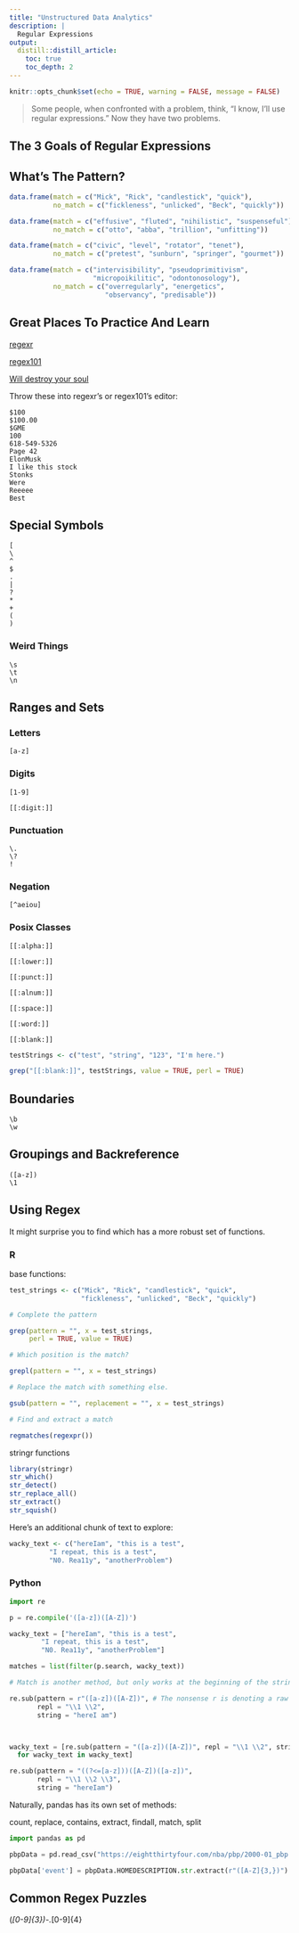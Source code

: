 ```yaml
---
title: "Unstructured Data Analytics"
description: |
  Regular Expressions
output:
  distill::distill_article:
    toc: true
    toc_depth: 2
---
```


```r
knitr::opts_chunk$set(echo = TRUE, warning = FALSE, message = FALSE)
```


> Some people, when confronted with a problem, think, “I know, I'll use regular expressions.” Now they have two problems. 

## The 3 Goals of Regular Expressions

## What's The Pattern?

```r
data.frame(match = c("Mick", "Rick", "candlestick", "quick"), 
           no_match = c("fickleness", "unlicked", "Beck", "quickly"))
```

```r
data.frame(match = c("effusive", "fluted", "nihilistic", "suspenseful"), 
           no_match = c("otto", "abba", "trillion", "unfitting"))
```

```r
data.frame(match = c("civic", "level", "rotator", "tenet"), 
           no_match = c("pretest", "sunburn", "springer", "gourmet"))
```

```r
data.frame(match = c("intervisibility", "pseudoprimitivism", 
                     "micropoikilitic", "odontonosology"), 
           no_match = c("overregularly", "energetics", 
                        "observancy", "predisable"))
```

## Great Places To Practice And Learn

<a href="https://regexr.com/">regexr</a>

<a href="https://regex101.com/">regex101</a>

<a href="https://regexcrossword.com/">Will destroy your soul</a>

Throw these into regexr's or regex101's editor:

```
$100
$100.00
$GME
100
618-549-5326
Page 42
ElonMusk
I like this stock
Stonks
Were
Reeeee
Best
```

## Special Symbols

```
[
\
^
$
.
|
?
*
+
(
)
```

### Weird Things

```
\s
\t
\n
```


## Ranges and Sets

### Letters

```
[a-z]

```

### Digits

```
[1-9]

[[:digit:]]
```

### Punctuation

```
\.
\?
!
```


### Negation

```
[^aeiou]
```

### Posix Classes

```
[[:alpha:]]

[[:lower:]]

[[:punct:]]

[[:alnum:]]

[[:space:]]

[[:word:]]

[[:blank:]]
```

```r
testStrings <- c("test", "string", "123", "I'm here.")

grep("[[:blank:]]", testStrings, value = TRUE, perl = TRUE)
```


## Boundaries

```
\b
\w
```

## Groupings and Backreference

```
([a-z])
\1
```


## Using Regex

It might surprise you to find which has a more robust set of functions.

### R

base functions:

```r
test_strings <- c("Mick", "Rick", "candlestick", "quick", 
                  "fickleness", "unlicked", "Beck", "quickly")

# Complete the pattern

grep(pattern = "", x = test_strings, 
     perl = TRUE, value = TRUE)

# Which position is the match?

grepl(pattern = "", x = test_strings)

# Replace the match with something else.

gsub(pattern = "", replacement = "", x = test_strings)

# Find and extract a match

regmatches(regexpr())
```

stringr functions

```r
library(stringr)
str_which()
str_detect()
str_replace_all()
str_extract()
str_squish()
```


Here's an additional chunk of text to explore:

```r
wacky_text <- c("hereIam", "this is a test", 
          "I repeat, this is a test", 
          "N0. Rea11y", "anotherProblem")
```


### Python

```python
import re

p = re.compile('([a-z])([A-Z])')

wacky_text = ["hereIam", "this is a test", 
        "I repeat, this is a test", 
        "N0. Rea11y", "anotherProblem"]

matches = list(filter(p.search, wacky_text)) 

# Match is another method, but only works at the beginning of the string

re.sub(pattern = r"([a-z])([A-Z])", # The nonsense r is denoting a raw string.
       repl = "\\1 \\2", 
       string = "hereI am")



wacky_text = [re.sub(pattern = "([a-z])([A-Z])", repl = "\\1 \\2", string = wacky_text) 
  for wacky_text in wacky_text]

re.sub(pattern = "((?<=[a-z]))([A-Z])([a-z])", 
       repl = "\\1 \\2 \\3", 
       string = "hereIam")

```

Naturally, pandas has its own set of methods:

count, replace, contains, extract, findall, match, split

```python
import pandas as pd

pbpData = pd.read_csv("https://eightthirtyfour.com/nba/pbp/2000-01_pbp.csv")

pbpData['event'] = pbpData.HOMEDESCRIPTION.str.extract(r"([A-Z]{3,})")
```

## Common Regex Puzzles

\(*[0-9]{3}\)*-*\s*[0-9]{3}.*[0-9]{4}

